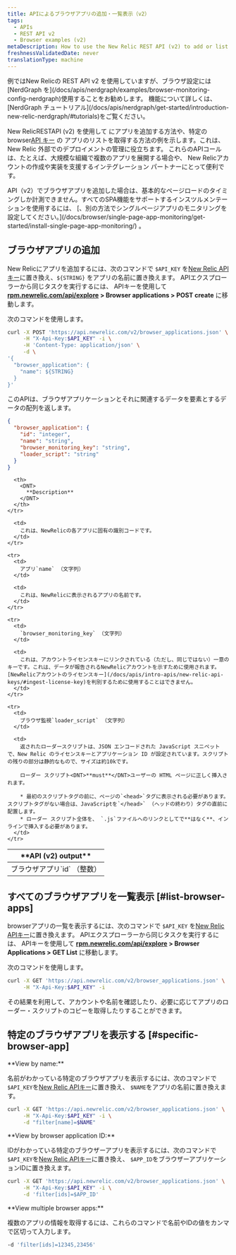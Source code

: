 ```yaml
---
title: APIによるブラウザアプリの追加・一覧表示（v2）
tags:
  - APIs
  - REST API v2
  - Browser examples (v2)
metaDescription: How to use the New Relic REST API (v2) to add or list browser apps.
freshnessValidatedDate: never
translationType: machine
---
```


<Callout variant="important">
  例ではNew Relicの REST API v2 を使用していますが、ブラウザ設定には[NerdGraph を](/docs/apis/nerdgraph/examples/browser-monitoring-config-nerdgraph)使用することをお勧めします。 機能について詳しくは、 [NerdGraph チュートリアル](/docs/apis/nerdgraph/get-started/introduction-new-relic-nerdgraph/#tutorials)をご覧ください。
</Callout>

New RelicRESTAPI (v2) を使用して[<InlinePopover type="browser" />](/docs/browser/new-relic-browser/welcome-new-relic-browser/new-relic-browser) にアプリを追加する方法や、特定のbrowser[API キー](/docs/apis/rest-api-v2/requirements/api-keys) の アプリのリストを取得する方法の例を示します。これは、New Relic 外部でのデプロイメントの管理に役立ちます。 これらのAPIコールは、たとえば、大規模な組織で複数のアプリを展開する場合や、 New Relicアカウントの作成や実装を支援するインテグレーション パートナーにとって便利です。

<Callout variant="important">
  API（v2）でブラウザアプリを追加した場合は、基本的なページロードのタイミングしか計測できません。すべてのSPA機能をサポートするインスツルメンテーションを使用するには、 [、別の方法でシングルページアプリのモニタリングを設定してください。](/docs/browser/single-page-app-monitoring/get-started/install-single-page-app-monitoring/) 。
</Callout>

## ブラウザアプリの追加

New Relicにアプリを追加するには、次のコマンドで `$API_KEY` を[New Relic APIキー](/docs/apis/rest-api-v2/requirements/api-keys#rest-api-key)に置き換え、`${STRING}` をアプリの名前に置き換えます。 APIエクスプローラーから同じタスクを実行するには、 APIキーを使用して <DNT>**[rpm.newrelic.com/api/explore](https://rpm.newrelic.com/api/explore) &gt; Browser applications &gt; POST create**</DNT> に移動します。

次のコマンドを使用します。

```sh
curl -X POST 'https://api.newrelic.com/v2/browser_applications.json' \
     -H "X-Api-Key:$API_KEY" -i \
     -H 'Content-Type: application/json' \
     -d \
'{
  "browser_application": {
    "name": ${STRING}
  }
}'
```

このAPIは、ブラウザアプリケーションとそれに関連するデータを要素とするデータの配列を返します。

```json
{
  "browser_application": {
    "id": "integer",
    "name": "string",
    "browser_monitoring_key": "string",
    "loader_script": "string"
  }
}
```

<table>
  <thead>
    <tr>
      <th width={250}>
        <DNT>
          **API (v2) output**
        </DNT>
      </th>

      <th>
        <DNT>
          **Description**
        </DNT>
      </th>
    </tr>
  </thead>

  <tbody>
    <tr>
      <td>
        ブラウザアプリ`id` （整数）
      </td>

      <td>
        これは、NewRelicの各アプリに固有の識別コードです。
      </td>
    </tr>

    <tr>
      <td>
        アプリ`name` （文字列）
      </td>

      <td>
        これは、NewRelicに表示されるアプリの名前です。
      </td>
    </tr>

    <tr>
      <td>
        `browser_monitoring_key` （文字列）
      </td>

      <td>
        これは、アカウントライセンスキーにリンクされている（ただし、同じではない）一意のキーです。これは、データが報告されるNewRelicアカウントを示すために使用されます。 [NewRelicアカウントのライセンスキー](/docs/apis/intro-apis/new-relic-api-keys/#ingest-license-key)を判別するために使用することはできません。
      </td>
    </tr>

    <tr>
      <td>
        ブラウザ監視`loader_script` （文字列）
      </td>

      <td>
        返されたローダースクリプトは、JSON エンコードされた JavaScript スニペットで、New Relic のライセンスキーとアプリケーション ID が設定されています。スクリプトの残りの部分は静的なもので、サイズは約10kです。

        ローダー スクリプト<DNT>**must**</DNT>ユーザーの HTML ページに正しく挿入されます。

        * 最初のスクリプトタグの前に、ページの`<head>`タグに表示される必要があります。スクリプトタグがない場合は、JavaScriptを`</head>` （ヘッドの終わり）タグの直前に配置します。
        * ローダー スクリプト全体を、 `.js`ファイルへのリンクとしてで**はなく**、インラインで挿入する必要があります。
      </td>
    </tr>
  </tbody>
</table>

## すべてのブラウザアプリを一覧表示 [#list-browser-apps]

browserアプリの一覧を表示するには、次のコマンドで `$API_KEY` を[New Relic APIキー](/docs/apis/rest-api-v2/requirements/api-keys#rest-api-key)に置き換えます。 APIエクスプローラーから同じタスクを実行するには、 APIキーを使用して <DNT>**[rpm.newrelic.com/api/explore](https://rpm.newrelic.com/api/explore) &gt; Browser Applications &gt; GET List**</DNT> に移動します。

次のコマンドを使用します。

```sh
curl -X GET 'https://api.newrelic.com/v2/browser_applications.json' \
     -H "X-Api-Key:$API_KEY" -i
```

その結果を利用して、アカウントや名前を確認したり、必要に応じてアプリのローダー・スクリプトのコピーを取得したりすることができます。

## 特定のブラウザアプリを表示する [#specific-browser-app]

<DNT>
  **View by name:**
</DNT>

名前がわかっている特定のブラウザアプリを表示するには、次のコマンドで`$API_KEY`を[New Relic APIキー](/docs/apis/rest-api-v2/requirements/api-keys#rest-api-key)に置き換え、 `$NAME`をアプリの名前に置き換えます。

```sh
curl -X GET 'https://api.newrelic.com/v2/browser_applications.json' \
     -H "X-Api-Key:$API_KEY" -i \
     -d "filter[name]=$NAME"
```

<DNT>
  **View by browser application ID:**
</DNT>

IDがわかっている特定のブラウザーアプリを表示するには、次のコマンドで`$API_KEY`を[New Relic APIキー](/docs/apis/rest-api-v2/requirements/api-keys#rest-api-key)に置き換え、 `$APP_ID`をブラウザーアプリケーションIDに置き換えます。

```sh
curl -X GET 'https://api.newrelic.com/v2/browser_applications.json' \
     -H "X-Api-Key:$API_KEY" -i \
     -d 'filter[ids]=$APP_ID'
```

<DNT>
  **View multiple browser apps:**
</DNT>

複数のアプリの情報を取得するには、これらのコマンドで名前やIDの値をカンマで区切って入力します。

```sh
-d 'filter[ids]=12345,23456'
```